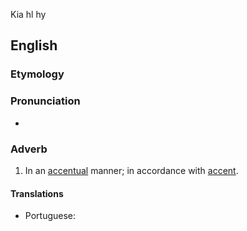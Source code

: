 Kia hl hy

==English==

===Etymology===
{{suffix|accentual|ly|lang=en}}

===Pronunciation===
* {{IPA|/ˌæk.ˈsɛn.tʃu.əl.i/|lang=en}}

===Adverb===
{{en-adv|-}}

# In an [[accentual]] manner; in accordance with [[accent]].

====Translations====
{{trans-top|in an accentual manner}}
* Portuguese: {{t|pt|acentualmente}}
{{trans-mid}}
{{trans-bottom}}
